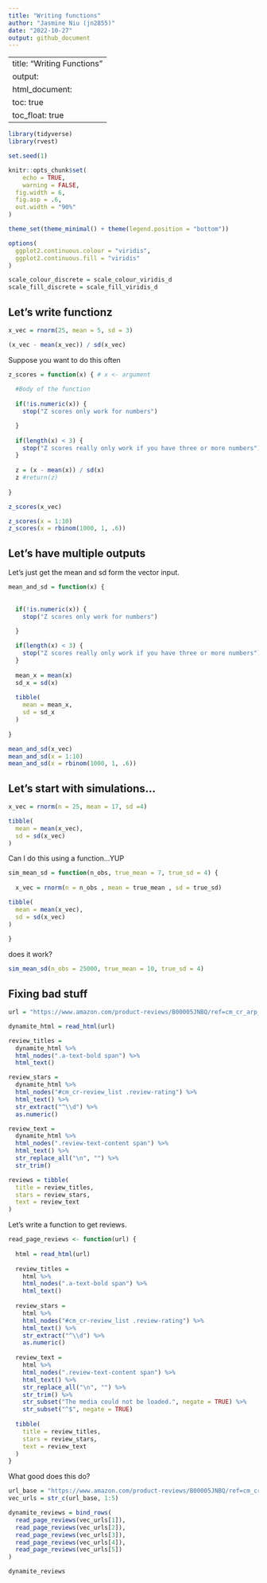 ```yaml
---
title: "Writing functions"
author: "Jasmine Niu (jn2855)"
date: "2022-10-27"
output: github_document
---
```


---
title: "Writing Functions"
output:
  html_document: 
    toc: true
    toc_float: true
---



```r
library(tidyverse)
library(rvest)

set.seed(1)

knitr::opts_chunk$set(
	echo = TRUE,
	warning = FALSE,
  fig.width = 6,
  fig.asp = .6,
  out.width = "90%"
)

theme_set(theme_minimal() + theme(legend.position = "bottom"))

options(
  ggplot2.continuous.colour = "viridis",
  ggplot2.continuous.fill = "viridis"
)

scale_colour_discrete = scale_colour_viridis_d
scale_fill_discrete = scale_fill_viridis_d
```

## Let's write functionz


```r
x_vec = rnorm(25, mean = 5, sd = 3)

(x_vec - mean(x_vec)) / sd(x_vec)
```

Suppose you want to do this often

```r
z_scores = function(x) { # x <- argument
  
  #Body of the function
  
  if(!is.numeric(x)) {
    stop("Z scores only work for numbers")

  }
  
  if(length(x) < 3) {
    stop("Z scores really only work if you have three or more numbers")
  }
  
  z = (x - mean(x)) / sd(x)
  z #return(z)
  
}

z_scores(x_vec)
```



```r
z_scores(x = 1:10)
z_scores(x = rbinom(1000, 1, .6))

```


## Let's have multiple outputs

Let's just get the mean and sd form the vector input.

```r
mean_and_sd = function(x) {
  
  
  if(!is.numeric(x)) {
    stop("Z scores only work for numbers")

  }
  
  if(length(x) < 3) {
    stop("Z scores really only work if you have three or more numbers")
  }  
  
  mean_x = mean(x)
  sd_x = sd(x)
  
  tibble(
    mean = mean_x,
    sd = sd_x
  )
  
}

mean_and_sd(x_vec)
mean_and_sd(x = 1:10)
mean_and_sd(x = rbinom(1000, 1, .6))
```


## Let's start with simulations...

```r
x_vec = rnorm(n = 25, mean = 17, sd =4)

tibble(
  mean = mean(x_vec),
  sd = sd(x_vec)
)
```


Can I do this using a function...YUP

```r
sim_mean_sd = function(n_obs, true_mean = 7, true_sd = 4) {
  
  x_vec = rnorm(n = n_obs , mean = true_mean , sd = true_sd)

tibble(
  mean = mean(x_vec),
  sd = sd(x_vec)
)
  
}


```


does it work?

```r
sim_mean_sd(n_obs = 25000, true_mean = 10, true_sd = 4)

```


## Fixing bad stuff

```r
url = "https://www.amazon.com/product-reviews/B00005JNBQ/ref=cm_cr_arp_d_viewopt_rvwer?ie=UTF8&reviewerType=avp_only_reviews&sortBy=recent&pageNumber=1"

dynamite_html = read_html(url)

review_titles = 
  dynamite_html %>%
  html_nodes(".a-text-bold span") %>%
  html_text()

review_stars = 
  dynamite_html %>%
  html_nodes("#cm_cr-review_list .review-rating") %>%
  html_text() %>%
  str_extract("^\\d") %>%
  as.numeric()

review_text = 
  dynamite_html %>%
  html_nodes(".review-text-content span") %>%
  html_text() %>% 
  str_replace_all("\n", "") %>% 
  str_trim()

reviews = tibble(
  title = review_titles,
  stars = review_stars,
  text = review_text
)
```


Let's write a function to get reviews.

```r
read_page_reviews <- function(url) {
  
  html = read_html(url)
  
  review_titles = 
    html %>%
    html_nodes(".a-text-bold span") %>%
    html_text()
  
  review_stars = 
    html %>%
    html_nodes("#cm_cr-review_list .review-rating") %>%
    html_text() %>%
    str_extract("^\\d") %>%
    as.numeric()
  
  review_text = 
    html %>%
    html_nodes(".review-text-content span") %>%
    html_text() %>% 
    str_replace_all("\n", "") %>% 
    str_trim() %>% 
    str_subset("The media could not be loaded.", negate = TRUE) %>% 
    str_subset("^$", negate = TRUE)
  
  tibble(
    title = review_titles,
    stars = review_stars,
    text = review_text
  )
}

```



What good does this do?

```r
url_base = "https://www.amazon.com/product-reviews/B00005JNBQ/ref=cm_cr_arp_d_viewopt_rvwer?ie=UTF8&reviewerType=avp_only_reviews&sortBy=recent&pageNumber="
vec_urls = str_c(url_base, 1:5)

dynamite_reviews = bind_rows(
  read_page_reviews(vec_urls[1]),
  read_page_reviews(vec_urls[2]),
  read_page_reviews(vec_urls[3]),
  read_page_reviews(vec_urls[4]),
  read_page_reviews(vec_urls[5])
)

dynamite_reviews
```

